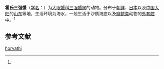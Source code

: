 {{Speciesbox
| name = 霍氏三强蟹
| status = 
| status_system = 
| image = 
| genus = Tritodynamia
| species = horvathi
| authority = (Nobili, 1905)<ref name='id11911'>{{cite web| url =http://www.bioinfo.cn/db05/BjdwSpecies.php?action=view&id=11911| title =霍氏三强蟹| work =《中国动物物种编目数据库》| publisher =中国科学院微生物研究所| author =中国科学院动物研究所| accessdate =2009-04-28| deadurl =yes| archiveurl =https://web.archive.org/web/20160305052658/http://www.bioinfo.cn/db05/BjdwSpecies.php?action=view&id=11911| archivedate =2016-03-05}}</ref>
}}

'''霍氏三强蟹'''（[[学名|学名]]：{{lang|la|''Tritodynamia horvathi''}}）为[[大眼蟹科|大眼蟹科]][[三强蟹属|三强蟹属]]的动物。分布于[[朝鲜|朝鲜]]、[[日本|日本]]以及[[中国大陆|中国大陆]]的[[山东|山东]]等地，生活环境为海水，一般生活于沙质海底以及[[瓣鳃类|瓣鳃类]]动物的[[外套腔|外套腔]]中。<ref name='id11911'/>

== 参考文献 ==
{{reflist}}

{{Wikispecies|Tritodynamia horvathi}}
{{Taxonbar|from=Q14507679}}

[[Category:三强蟹属|horvathi]]


{{螃蟹小作品}}